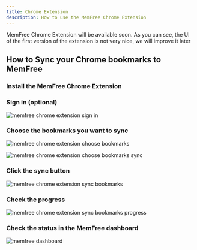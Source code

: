 ```yaml
---
title: Chrome Extension
description: How to use the MemFree Chrome Extension
---
```


<Callout type="success" twClass="mt-0">
    MemFree Chrome Extension will be available soon.
</Callout>

<Callout type="note" twClass="mt-4">
    As you can see, the UI of the first version of the extension is not very
    nice, we will improve it later
</Callout>

## How to Sync your Chrome bookmarks to MemFree

<Steps>

### Install the MemFree Chrome Extension

### Sign in (optional)

<img
    className="mt-4 overflow-hidden rounded-lg border"
    src="/images/doc/extension-1.png"
    alt="memfree chrome extension sign in"
/>

### Choose the bookmarks you want to sync

<img
    className="mt-4 overflow-hidden rounded-lg border"
    src="/images/doc/extension-2.png"
    alt="memfree chrome extension choose bookmarks"
/>

<img
    className="my-4 overflow-hidden rounded-lg border"
    src="/images/doc/extension-3.png"
    alt="memfree chrome extension choose bookmarks sync"
/>

### Click the sync button

<img
    className="my-4 overflow-hidden rounded-lg border"
    src="/images/doc/extension-4.png"
    alt="memfree chrome extension sync bookmarks"
/>

### Check the progress

<img
    className="my-4 overflow-hidden rounded-lg border"
    src="/images/doc/extension-5.png"
    alt="memfree chrome extension sync bookmarks progress"
/>

### Check the status in the MemFree dashboard

<img
    className="my-4 overflow-hidden rounded-lg border"
    src="/images/changelog/dashboard.png"
    alt="memfree dashboard"
/>

</Steps>
